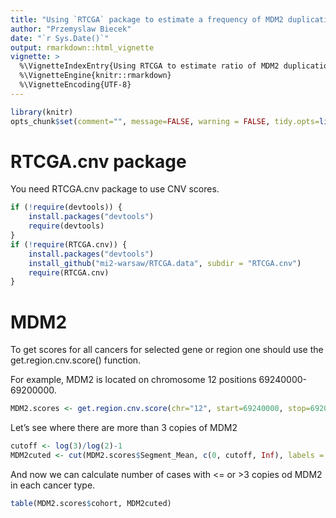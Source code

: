 ```yaml
---
title: "Using `RTCGA` package to estimate a frequency of MDM2 duplications based on CNV data"
author: "Przemyslaw Biecek"
date: "`r Sys.Date()`"
output: rmarkdown::html_vignette
vignette: >
  %\VignetteIndexEntry{Using RTCGA to estimate ratio of MDM2 duplications}
  %\VignetteEngine{knitr::rmarkdown}
  %\VignetteEncoding{UTF-8}
---
```


```r
library(knitr)
opts_chunk$set(comment="", message=FALSE, warning = FALSE, tidy.opts=list(keep.blank.line=TRUE, width.cutoff=150),options(width=150), cache=TRUE)
```

# RTCGA.cnv package

You need RTCGA.cnv package to use CNV scores.

```r
if (!require(devtools)) {
    install.packages("devtools")
    require(devtools)
}
if (!require(RTCGA.cnv)) {
    install.packages("devtools")
    install_github("mi2-warsaw/RTCGA.data", subdir = "RTCGA.cnv")
    require(RTCGA.cnv)
}
```


# MDM2

To get scores for all cancers for selected gene or region one should use
the get.region.cnv.score() function.

For example, MDM2 is located on chromosome 12 positions 69240000-69200000.

```r
MDM2.scores <- get.region.cnv.score(chr="12", start=69240000, stop=69200000)
```

Let's see where there are more than 3 copies of MDM2

```r
cutoff <- log(3)/log(2)-1
MDM2cuted <- cut(MDM2.scores$Segment_Mean, c(0, cutoff, Inf), labels = c("<= 3", "> 3"))
```

And now we can calculate number of cases with <= or >3 copies od MDM2 in each cancer type.

```r
table(MDM2.scores$cohort, MDM2cuted)
```

